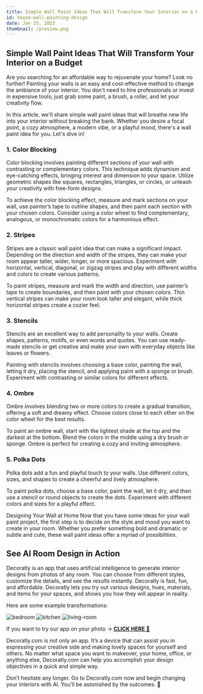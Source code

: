 ```yaml
---
title: Simple Wall Paint Ideas That Will Transform Your Interior on a Budget
id: house-wall-painting-design
date: Jan 25, 2023
thumbnail: /preview.png
---
```


## Simple Wall Paint Ideas That Will Transform Your Interior on a Budget

Are you searching for an affordable way to rejuvenate your home? Look no further! Painting your walls is an easy and cost-effective method to change the ambiance of your interior. You don't need to hire professionals or invest in expensive tools; just grab some paint, a brush, a roller, and let your creativity flow.

In this article, we'll share simple wall paint ideas that will breathe new life into your interior without breaking the bank. Whether you desire a focal point, a cozy atmosphere, a modern vibe, or a playful mood, there's a wall paint idea for you. Let's dive in!

### 1. Color Blocking

Color blocking involves painting different sections of your wall with contrasting or complementary colors. This technique adds dynamism and eye-catching effects, bringing interest and dimension to your space. Utilize geometric shapes like squares, rectangles, triangles, or circles, or unleash your creativity with free-form designs.

To achieve the color blocking effect, measure and mark sections on your wall, use painter’s tape to outline shapes, and then paint each section with your chosen colors. Consider using a color wheel to find complementary, analogous, or monochromatic colors for a harmonious effect.

### 2. Stripes

Stripes are a classic wall paint idea that can make a significant impact. Depending on the direction and width of the stripes, they can make your room appear taller, wider, longer, or more spacious. Experiment with horizontal, vertical, diagonal, or zigzag stripes and play with different widths and colors to create various patterns.

To paint stripes, measure and mark the width and direction, use painter’s tape to create boundaries, and then paint with your chosen colors. Thin vertical stripes can make your room look taller and elegant, while thick horizontal stripes create a cozier feel.

### 3. Stencils

Stencils are an excellent way to add personality to your walls. Create shapes, patterns, motifs, or even words and quotes. You can use ready-made stencils or get creative and make your own with everyday objects like leaves or flowers.

Painting with stencils involves choosing a base color, painting the wall, letting it dry, placing the stencil, and applying paint with a sponge or brush. Experiment with contrasting or similar colors for different effects.

### 4. Ombre

Ombre involves blending two or more colors to create a gradual transition, offering a soft and dreamy effect. Choose colors close to each other on the color wheel for the best results.

To paint an ombre wall, start with the lightest shade at the top and the darkest at the bottom. Blend the colors in the middle using a dry brush or sponge. Ombre is perfect for creating a cozy and inviting atmosphere.

### 5. Polka Dots

Polka dots add a fun and playful touch to your walls. Use different colors, sizes, and shapes to create a cheerful and lively atmosphere.

To paint polka dots, choose a base color, paint the wall, let it dry, and then use a stencil or round objects to create the dots. Experiment with different colors and sizes for a playful effect.

Designing Your Wall at Home
Now that you have some ideas for your wall paint project, the first step is to decide on the style and mood you want to create in your room. Whether you prefer something bold and dramatic or subtle and cute, these wall paint ideas offer a myriad of possibilities.

## See AI Room Design in Action
Decoratly is an app that uses artificial intelligence to generate interior designs from photos of any room. You can choose from different styles, customize the details, and see the results instantly. Decoratly is fast, fun, and affordable. Decoratly lets you try out various designs, hues, materials, and items for your spaces, and shows you how they will appear in reality.

Here are some example transformations:

![bedroom](/examples/bedroom.jpg)
![kitchen](/examples/kitchen.jpg)
![living-room](/examples/living-room.jpg)

If you want to try our app on your photo → [**CLICK HERE** 🏡](https://www.decoratly.com)

Decoratly.com is not only an app. It’s a device that can assist you in expressing your creative side and making lovely spaces for yourself and others. No matter what space you want to makeover, your home, office, or anything else, Decoratly.com can help you accomplish your design objectives in a quick and simple way.

Don’t hesitate any longer. Go to Decoratly.com now and begin changing your interiors with AI. You’ll be astonished by the outcomes. 🙌